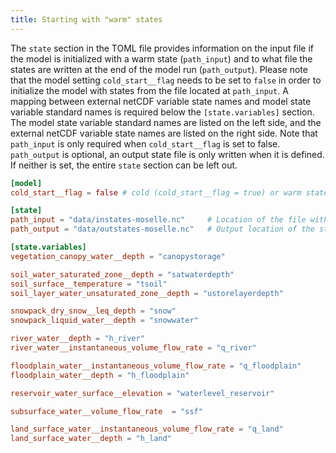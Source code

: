 ```yaml
---
title: Starting with "warm" states
---
```


The `state` section in the TOML file provides information on the input file if the model is
initialized with a warm state (`path_input`) and to what file the states are written at the
end of the model run (`path_output`). Please note that the model setting `cold_start__flag`
needs to be set to `false` in order to initialize the model with states from the file
located at `path_input`. A mapping between external netCDF variable state names and model
state variable standard names is required below the `[state.variables]` section. The model
state variable standard names are listed on the left side, and the external netCDF variable
state names are listed on the right side. Note that `path_input` is only required when
`cold_start__flag` is set to false. `path_output` is optional, an output state file is only
written when it is defined. If neither is set, the entire `state` section can be left out.

```toml
[model]
cold_start__flag = false # cold (cold_start__flag = true) or warm state (cold_start__flag = false), default is true

[state]
path_input = "data/instates-moselle.nc"     # Location of the file with the input states
path_output = "data/outstates-moselle.nc"   # Output location of the states after the model run

[state.variables]
vegetation_canopy_water__depth = "canopystorage"

soil_water_saturated_zone__depth = "satwaterdepth"
soil_surface__temperature = "tsoil"
soil_layer_water_unsaturated_zone__depth = "ustorelayerdepth"

snowpack_dry_snow__leq_depth = "snow"
snowpack_liquid_water__depth = "snowwater"

river_water__depth = "h_river"
river_water__instantaneous_volume_flow_rate = "q_river"

floodplain_water__instantaneous_volume_flow_rate = "q_floodplain"
floodplain_water__depth = "h_floodplain"

reservoir_water_surface__elevation = "waterlevel_reservoir"

subsurface_water__volume_flow_rate  = "ssf"

land_surface_water__instantaneous_volume_flow_rate = "q_land"
land_surface_water__depth = "h_land"
```